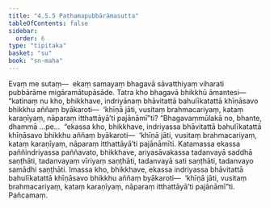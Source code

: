 ```yaml
---
title: "4.5.5 Paṭhamapubbārāmasutta"
tableOfContents: false
sidebar:
  order: 6
type: "tipitaka"
basket: "su"
book: "sn-maha"
---
```



<DynamicBreadcrumb />

<Division number="515" book="sn-maha" bookNo="14" page="195">

<Paragraph number="1162" book="sn-maha">
Evaṃ me sutaṃ—  ekaṃ samayaṃ bhagavā sāvatthiyaṃ viharati pubbārāme migāramātupāsāde. Tatra kho bhagavā bhikkhū āmantesi—  “katinaṃ nu kho, bhikkhave, indriyānaṃ bhāvitattā bahulīkatattā khīṇāsavo bhikkhu aññaṃ byākaroti—  ‘khīṇā jāti, vusitaṃ brahmacariyaṃ, kataṃ karaṇīyaṃ, nāparaṃ itthattāyā’ti pajānāmī”ti?
</Paragraph>

<Paragraph number="1163" book="sn-maha">
“Bhagavaṃmūlakā no, bhante, dhammā …pe…  “ekassa kho, bhikkhave, indriyassa bhāvitattā bahulīkatattā khīṇāsavo bhikkhu aññaṃ byākaroti—  ‘khīṇā jāti, vusitaṃ brahmacariyaṃ, kataṃ karaṇīyaṃ, nāparaṃ itthattāyā’ti pajānāmīti. Katamassa ekassa paññindriyassa paññavato, bhikkhave, ariyasāvakassa tadanvayā saddhā saṇṭhāti, tadanvayaṃ vīriyaṃ saṇṭhāti, tadanvayā sati saṇṭhāti, tadanvayo samādhi saṇṭhāti. Imassa kho, bhikkhave, ekassa indriyassa bhāvitattā bahulīkatattā khīṇāsavo bhikkhu aññaṃ byākaroti—  ‘khīṇā jāti, vusitaṃ brahmacariyaṃ, kataṃ karaṇīyaṃ, nāparaṃ itthattāyā’ti pajānāmī”ti.

</Paragraph>
</Division>

<Paragraph number="1164" type="center" book="sn-maha">
Pañcamaṃ.
</Paragraph>